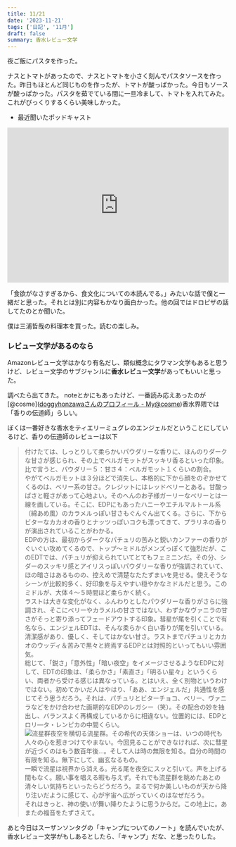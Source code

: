 ```yaml
---
title: 11/21
date: '2023-11-21'
tags: ['日記', '11月']
draft: false
summary: 香水レビュー文学
---
```


夜ご飯にパスタを作った。

ナスとトマトがあったので、ナスとトマトを小さく刻んでパスタソースを作った。昨日もほとんど同じものを作ったが、トマトが酸っぱかった。今日もソースが酸っぱかった。パスタを茹でている間に一旦冷まして、トマトを入れてみた。これがびっくりするくらい美味しかった。

- 最近聞いたポッドキャスト
<iframe src="https://open.spotify.com/embed/episode/5iPQXaIC6qRWjQ7YGaIuKc?utm_source=generator" width="100%" height="352" frameBorder="0" allowfullscreen="" allow="autoplay; clipboard-write; encrypted-media; fullscreen; picture-in-picture" loading="lazy"></iframe>




「食欲がなさすぎるから、食文化についての本読んでる。」みたいな話で僕と一緒だと思った。それとは別に内容もかなり面白かった。他の回ではドロピザの話してたのとか聞いた。

僕は三浦哲哉の料理本を買った。読むの楽しみ。
### レビュー文学があるのなら
Amazonレビュー文学はかなり有名だし、類似概念にタワマン文学もあると思うけど、レビュー文学のサブジャンルに**香水レビュー文学**があってもいいと思った。

調べたら出てきた。
noteとかにもあったけど、一番読み応えあったのが[@cosme]([doggyhonzawaさんのプロフィール - My@cosme](https://my.cosme.net/open_top/profile/user_id/2815522))香水界隈では「香りの伝道師」らしい。

ぼくは一番好きな香水をティエリーミュグレのエンジェルだということにしているけど、香りの伝道師のレビューは以下
>付けたては、しっとりして柔らかいパウダリーな香りに、ほんのりダークな甘さが感じられ、その上でベルガモットがスッキリ香るといった印象。比で言うと、パウダリー５：甘さ４：ベルガモット１くらいの割合。  
やがてベルガモットは３分ほどで消失し、本格的に下から顔をのぞかせてくるのは、ベリー系の甘さ。クレジットにはレッドベリーとある。甘酸っぱさと軽さがあって心地よい。そのへんのお子様ガーリーなベリーとは一線を画している。そこに、EDPにもあったハニーやエチルマルトール系（綿あめ風）のカラメルっぽい甘さもぐんぐん出てくる。さらに、下からビターなカカオの香りとナッツっぽいコクも漂ってきて、プラリネの香りが演出されていることがわかる。  
EDPの方は、最初からダークなパチュリの苦みと鋭いカンファーの香りがぐいぐい攻めてくるので、トップ～ミドルがメンズっぽくて強烈だが、このEDTでは、パチュリが抑えられていてとてもフェミニンだ。その分、シダーのスッキリ感とアイリスっぽいパウダリーな香りが強調されていて、ほの暗さはあるものの、控えめで清楚なたたずまいを見せる。使えそうなシーンが比較的多く、好印象を与えやすい穏やかなミドルだと思う。このミドルが、大体４～５時間ほど柔らかく続く。  
ラストは大きな変化がなく、ふんわりとしたパウダリーな香りがさらに強調され、そこにベリーやカラメルの甘さではない、わずかなヴァニラの甘さがそっと寄り添ってフェードアウトする印象。彗星が尾を引くことで有名なら、エンジェルEDTは、そんな柔らかく白い香りが尾を引いている。清潔感があり、優しく、そしてはかない甘さ。ラストまでパチュリとカカオのウッディ＆苦みで黒々と終焉するEDPとは対照的といってもいい雰囲気。  
  総じて、「鋭さ」「意外性」「暗い夜空」をイメージさせるようなEDPに対して、EDTの印象は、「柔らかさ」「素直さ」「明るい星々」というくらい、両者から受ける感じは異なっている。とはいえ、全く別物というわけではない。初めてかいだ人はやはり、「ああ、エンジェルだ」共通性を感じてそう思うだろう。それは、パチュリとビターチョコ、ベリー、ヴァニラなどをかけ合わせた画期的なEDPのレガシー（笑）。その配合の妙を抽出し、バランスよく再構成しているからに相違ない。位置的には、EDPとロリ―タ・レンピカの中間くらい。  
  ![流星群](http://blog-imgs-100.fc2.com/d/o/g/doggyhonzawa/20161219205102651.jpg)夜空を横切る流星群。その希代の天体ショーは、いつの時代も人々の心を惹きつけてやまない。今回見ることができなければ、次に彗星が近づくのはもう数百年後…。そして人は時の無限を知る。自分の時間の有限を知る。無下にして、幽玄なるもの。  
  一瞬で流星は視界から消える。光る尾を夜空にスッと引いて。声を上げる間もなく。願い事を唱える暇も与えず。それでも流星群を眺めたあとの清々しい気持ちといったらどうだろう。まるで何か美しいものが天から降り注いだように感じて、心が宇宙へ広がっていくのはなぜだろう。  
  それはきっと、神の使いが舞い降りたように思うからだ。この地上に。あまたの福音をたずさえて。


あと今日はスーザンソンタグの「キャンプについてのノート」を読んでいたが、香水レビュー文学がもしあるとしたら、「キャンプ」だな、と思ったりした。



